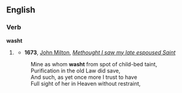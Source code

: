 ==English==

===Verb===
'''washt'''

# {{obsolete}} {{past of|wash}}
#* '''1673''', [[w:John Milton|John Milton]], ''[[s:Methought I saw my late espoused Saint|Methought I saw my late espoused Saint]]''
#:Mine as whom '''washt''' from spot of child-bed taint,
#:Purification in the old Law did save,
#:And such, as yet once more I trust to have
#:Full sight of her in Heaven without restraint,